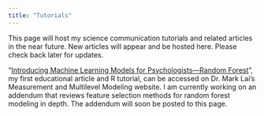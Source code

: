 ```yaml
---
title: "Tutorials"
---
```


This page will host my science communication tutorials and related articles in the near future. New articles will appear and be hosted here. Please check back later for updates.

“[Introducing Machine Learning Models for Psychologists—Random Forest](https://mmmlab.rbind.io/posts/2025-03-25-random-forest/)”, my first educational article and R tutorial, can be accessed on Dr. Mark Lai’s Measurement and Multilevel Modeling website. I am currently working on an addendum that reviews feature selection methods for random forest modeling in depth. The addendum will soon be posted to this page.